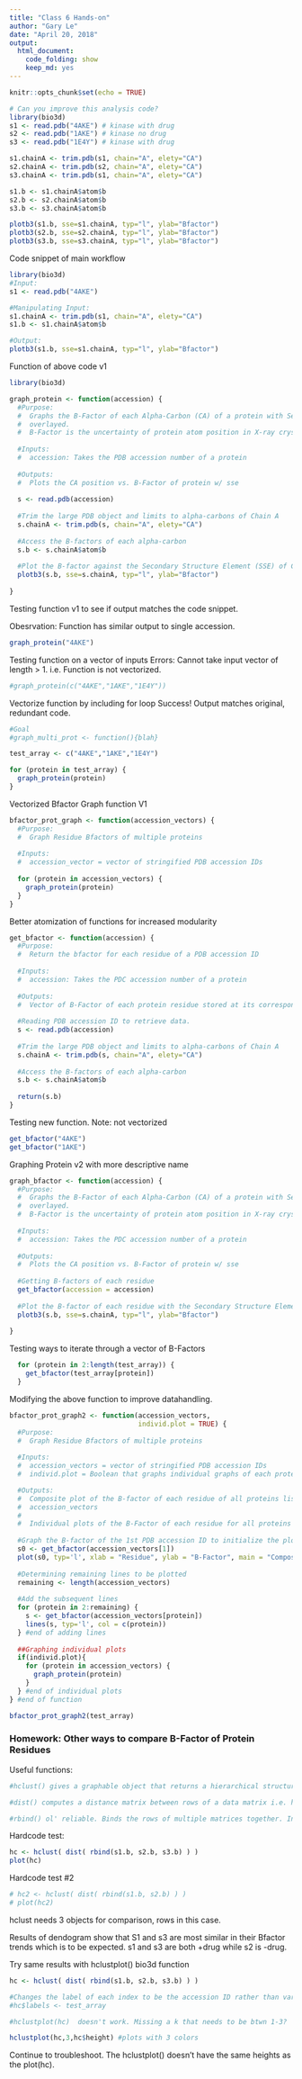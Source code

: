 ```yaml
---
title: "Class 6 Hands-on"
author: "Gary Le"
date: "April 20, 2018"
output: 
  html_document:
    code_folding: show
    keep_md: yes
---
```

  
```r
knitr::opts_chunk$set(echo = TRUE)
```

```r
# Can you improve this analysis code?
library(bio3d)
s1 <- read.pdb("4AKE") # kinase with drug
s2 <- read.pdb("1AKE") # kinase no drug
s3 <- read.pdb("1E4Y") # kinase with drug

s1.chainA <- trim.pdb(s1, chain="A", elety="CA")
s2.chainA <- trim.pdb(s2, chain="A", elety="CA")
s3.chainA <- trim.pdb(s1, chain="A", elety="CA")

s1.b <- s1.chainA$atom$b
s2.b <- s2.chainA$atom$b
s3.b <- s3.chainA$atom$b

plotb3(s1.b, sse=s1.chainA, typ="l", ylab="Bfactor")
plotb3(s2.b, sse=s2.chainA, typ="l", ylab="Bfactor")
plotb3(s3.b, sse=s3.chainA, typ="l", ylab="Bfactor")
```

Code snippet of main workflow
```r
library(bio3d)
#Input:
s1 <- read.pdb("4AKE")

#Manipulating Input:
s1.chainA <- trim.pdb(s1, chain="A", elety="CA")
s1.b <- s1.chainA$atom$b

#Output:
plotb3(s1.b, sse=s1.chainA, typ="l", ylab="Bfactor")

```


Function of above code v1
```r
library(bio3d)

graph_protein <- function(accession) {
  #Purpose:
  #  Graphs the B-Factor of each Alpha-Carbon (CA) of a protein with Secondary Structure  
  #  overlayed.
  #  B-Factor is the uncertainty of protein atom position in X-ray crystallography i.e. how    #  much the position of the protein wiggles.
  
  #Inputs:
  #  accession: Takes the PDB accession number of a protein
  
  #Outputs:
  #  Plots the CA position vs. B-Factor of protein w/ sse
  
  s <- read.pdb(accession)
  
  #Trim the large PDB object and limits to alpha-carbons of Chain A
  s.chainA <- trim.pdb(s, chain="A", elety="CA")
  
  #Access the B-factors of each alpha-carbon
  s.b <- s.chainA$atom$b
  
  #Plot the B-factor against the Secondary Structure Element (SSE) of Chain A
  plotb3(s.b, sse=s.chainA, typ="l", ylab="Bfactor")
  
}
```

Testing function v1 to see if output matches the code snippet.

Obesrvation: Function has similar output to single accession.
```r
graph_protein("4AKE")
```

Testing function on a vector of inputs
Errors: Cannot take input vector of length > 1. i.e. Function is not vectorized.
```r
#graph_protein(c("4AKE","1AKE","1E4Y"))
```

Vectorize function by including for loop
Success! Output matches original, redundant code.
```r
#Goal
#graph_multi_prot <- function(){blah}

test_array <- c("4AKE","1AKE","1E4Y")

for (protein in test_array) {
  graph_protein(protein)
}

```

Vectorized Bfactor Graph function V1
```r
bfactor_prot_graph <- function(accession_vectors) {
  #Purpose:
  #  Graph Residue Bfactors of multiple proteins
  
  #Inputs:
  #  accession_vector = vector of stringified PDB accession IDs
  
  for (protein in accession_vectors) {
    graph_protein(protein)
  }
}

```



Better atomization of functions for increased modularity
```r
get_bfactor <- function(accession) {
  #Purpose:
  #  Return the bfactor for each residue of a PDB accession ID
  
  #Inputs:
  #  accession: Takes the PDC accession number of a protein
  
  #Outputs:
  #  Vector of B-Factor of each protein residue stored at its corresponding index
  
  #Reading PDB accession ID to retrieve data.
  s <- read.pdb(accession)
  
  #Trim the large PDB object and limits to alpha-carbons of Chain A
  s.chainA <- trim.pdb(s, chain="A", elety="CA")
  
  #Access the B-factors of each alpha-carbon
  s.b <- s.chainA$atom$b
  
  return(s.b)
}
```

Testing new function. Note: not vectorized
```r
get_bfactor("4AKE")
get_bfactor("1AKE")
```


Graphing Protein v2 with more descriptive name
```r
graph_bfactor <- function(accession) {
  #Purpose:
  #  Graphs the B-Factor of each Alpha-Carbon (CA) of a protein with Secondary Structure  
  #  overlayed.
  #  B-Factor is the uncertainty of protein atom position in X-ray crystallography i.e. how    #  much the position of the protein wiggles.
  
  #Inputs:
  #  accession: Takes the PDC accession number of a protein
  
  #Outputs:
  #  Plots the CA position vs. B-Factor of protein w/ sse
  
  #Getting B-factors of each residue
  get_bfactor(accession = accession)
  
  #Plot the B-factor of each residue with the Secondary Structure Element (SSE) of Chain A
  plotb3(s.b, sse=s.chainA, typ="l", ylab="Bfactor")
  
}
```

Testing ways to iterate through a vector of B-Factors
```r
  for (protein in 2:length(test_array)) {
    get_bfactor(test_array[protein])
  }
```


Modifying the above function to improve datahandling.
```r
bfactor_prot_graph2 <- function(accession_vectors,
                                individ.plot = TRUE) {
  #Purpose:
  #  Graph Residue Bfactors of multiple proteins
  
  #Inputs:
  #  accession_vectors = vector of stringified PDB accession IDs
  #  individ.plot = Boolean that graphs individual graphs of each protein

  #Outputs:
  #  Composite plot of the B-factor of each residue of all proteins listed in   
  #  accession_vectors
  #   
  #  Individual plots of the B-Factor of each residue for all proteins in accession_vectors
  
  #Graph the B-factor of the 1st PDB accession ID to initialize the plot
  s0 <- get_bfactor(accession_vectors[1])
  plot(s0, typ='l', xlab = "Residue", ylab = "B-Factor", main = "Composite")
  
  #Determining remaining lines to be plotted
  remaining <- length(accession_vectors)
  
  #Add the subsequent lines
  for (protein in 2:remaining) {
    s <- get_bfactor(accession_vectors[protein])
    lines(s, typ='l', col = c(protein))
  } #end of adding lines
  
  ##Graphing individual plots
  if(individ.plot){
    for (protein in accession_vectors) {
      graph_protein(protein)
    }
  } #end of individual plots
} #end of function

```

```r
bfactor_prot_graph2(test_array)
```


### Homework: Other ways to compare B-Factor of Protein Residues

Useful functions:
```r
#hclust() gives a graphable object that returns a hierarchical structure of deviations between objects

#dist() computes a distance matrix between rows of a data matrix i.e. how different is one residue of one protein to the same # residue of another protein

#rbind() ol' reliable. Binds the rows of multiple matrices together. In this case, makes the different protein residues comparable
```

Hardcode test:
```r
hc <- hclust( dist( rbind(s1.b, s2.b, s3.b) ) )
plot(hc)
```

Hardcode test #2
```r
# hc2 <- hclust( dist( rbind(s1.b, s2.b) ) )
# plot(hc2)
```
hclust needs 3 objects for comparison, rows in this case.

Results of dendogram show that S1 and s3 are most similar in their Bfactor trends which is to be expected. s1 and s3 are both +drug while s2 is -drug.

Try same results with hclustplot() bio3d function
```r
hc <- hclust( dist( rbind(s1.b, s2.b, s3.b) ) )

#Changes the label of each index to be the accession ID rather than variable
#hc$labels <- test_array

#hclustplot(hc)  doesn't work. Missing a k that needs to be btwn 1-3?

hclustplot(hc,3,hc$height) #plots with 3 colors

```
Continue to troubleshoot. The hclustplot() doesn't have the same heights as the plot(hc).
